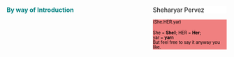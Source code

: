 
<!-- ![](_figs/treelogo.png){width="1%"} -->
<br>
<br>

::: columns 
::: {.column .right width="65%"}
[**By way of Introduction**]{style="color:teal"}


:::

::: {.column .left width="35%"}
::::{.ddm style="margin:0"}
:::{.dd-head onclick="toggleBox(this)" style="color:black; background:white"}
Sheharyar Pervez
:::
:::{.dd-box style="background:LightCoral; color:black"}
[(She.HER.yar)]{style="font-size:0.7em"}


[She = **She**ll; HER = **Her**;]{style="font-size:0.7em"} \
[yar = **yar**n]{style="font-size:0.7em"} \
[But feel free to say it anyway you like.]{style="font-size:0.7em"}
:::
::::


:::
:::

